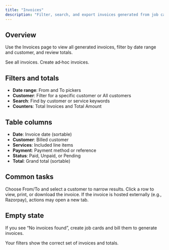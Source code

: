```yaml
---
title: "Invoices"
description: "Filter, search, and export invoices generated from job cards and customer billing."
---
```


## Overview

Use the Invoices page to view all generated invoices, filter by date range and customer, and review totals.

<CardGroup cols={2}>
<Card title="Open Invoices" icon="receipt" href="https://gellerwash.test/app/invoices">
See all invoices.
</Card>

<Card title="Customer Invoices" icon="indian-rupee-sign" href="https://gellerwash.test/app/customer-invoices">
Create ad‑hoc invoices.
</Card>
</CardGroup>

## Filters and totals

- **Date range**: From and To pickers
- **Customer**: Filter for a specific customer or All customers
- **Search**: Find by customer or service keywords
- **Counters**: Total Invoices and Total Amount

## Table columns

- **Date**: Invoice date (sortable)
- **Customer**: Billed customer
- **Services**: Included line items
- **Payment**: Payment method or reference
- **Status**: Paid, Unpaid, or Pending
- **Total**: Grand total (sortable)

## Common tasks

<Steps>
<Step title="Filter by date and customer">
Choose From/To and select a customer to narrow results.
</Step>

<Step title="Open invoice details">
Click a row to view, print, or download the invoice.

<Note>
If the invoice is hosted externally (e.g., Razorpay), actions may open a new tab.
</Note>
</Step>
</Steps>

## Empty state

If you see “No invoices found”, create job cards and bill them to generate invoices.

<Check>
Your filters show the correct set of invoices and totals.
</Check>


